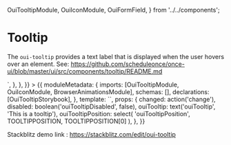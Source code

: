   OuiTooltipModule,
  OuiIconModule,
  OuiFormField,
} from '../../components';

<Meta title="MDX/Tooltip" />

# Tooltip

The `oui-tooltip` provides a text label that is displayed when the user hovers over an element. See: https://github.com/scheduleonce/once-ui/blob/master/ui/src/components/tooltip/README.md

<Canvas>
  <Story
    name="Regular"
    parameters={{
      docs: {
        source: {
          code: `<oui-icon svgIcon="help-library" ouiTooltip="This is a tooltip" color="primary"></oui-icon>`,
        },
      },
    }}
  >
    {{
      moduleMetadata: {
        imports: [OuiTooltipModule, OuiIconModule, BrowserAnimationsModule],
        schemas: [],
        declarations: [OuiTooltipStorybook],
      },
      template: `<oui-tooltip-storybook [disabled]="disabled"
    [_ouiTooltip]="ouiTooltip"
    [_ouiTooltipPosition]="ouiTooltipPosition"></oui-tooltip-storybook>`,
      props: {
        changed: action('change'),
        disabled: boolean('ouiTooltipDisabled', false),
        ouiTooltip: text('ouiTooltip', 'This is a tooltip'),
        ouiTooltipPosition: select(
          'ouiTooltipPosition',
          TOOLTIPPOSITION,
          TOOLTIPPOSITION[0]
        ),
      },
    }}
  </Story>
</Canvas>

Stackblitz demo link : https://stackblitz.com/edit/oui-tooltip

<ArgsTable of={OuiTooltipModule} />
